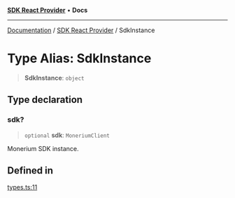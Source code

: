 [**SDK React Provider**](../index.mdx) • **Docs**

***

[Documentation](../../index.mdx) / [SDK React Provider](../index.mdx) / SdkInstance

# Type Alias: SdkInstance

> **SdkInstance**: `object`

## Type declaration

### sdk?

> `optional` **sdk**: `MoneriumClient`

Monerium SDK instance.

## Defined in

[types.ts:11](https://github.com/monerium/js-monorepo/blob/1f07b3662d18c631941e215c70068d205e95c304/packages/sdk-react-provider/src/lib/types.ts#L11)
